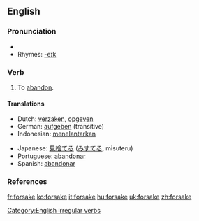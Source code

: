 ==English==

===Pronunciation===
*{{IPA|/'foɻseɪk/}}
*Rhymes: [[Rhymes:English:-eɪk|-eɪk]]

===Verb===
{{en-verb|forsakes|forsaking|forsook|forsaken}}

# To [[abandon]].

====Translations====
{{top}}
*Dutch: [[verzaken]], [[opgeven]]
*German: [[aufgeben]] (transitive)
*Indonesian: [[telantar|menelantarkan]]
{{mid}}
*Japanese: [[見捨てる]] ([[みすてる]], misuteru)
*Portuguese: [[abandonar]]
*Spanish: [[abandonar]]
{{bottom}}

===References===
{{R:Century 1911}}
{{R:Webster 1913}}

[[Category:English irregular verbs]]

[[fr:forsake]]
[[ko:forsake]]
[[it:forsake]]
[[hu:forsake]]
[[uk:forsake]]
[[zh:forsake]]